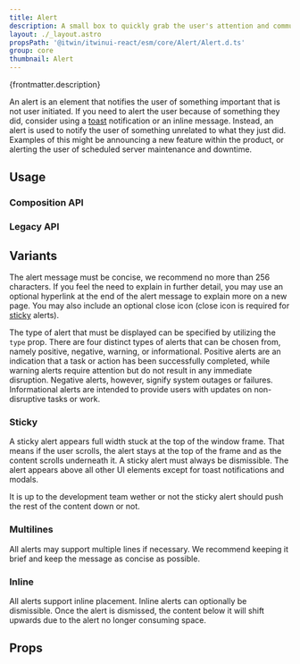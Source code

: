 ```yaml
---
title: Alert
description: A small box to quickly grab the user's attention and communicate a brief message.
layout: ./_layout.astro
propsPath: '@itwin/itwinui-react/esm/core/Alert/Alert.d.ts'
group: core
thumbnail: Alert
---
```



<p>{frontmatter.description}</p>

<LiveExample src='Alert.main.tsx'>
  <AllExamples.AlertMainExample client:load />
</LiveExample>

An alert is an element that notifies the user of something important that is not user initiated. If you need to alert the user because of something they did, consider using a [toast](toast) notification or an inline message. Instead, an alert is used to notify the user of something unrelated to what they just did. Examples of this might be announcing a new feature within the product, or alerting the user of scheduled server maintenance and downtime.

## Usage

### Composition API

### Legacy API

## Variants

The alert message must be concise, we recommend no more than 256 characters. If you feel the need to explain in further detail, you may use an optional hyperlink at the end of the alert message to explain more on a new page. You may also include an optional close icon (close icon is required for [sticky](#sticky) alerts).

The type of alert that must be displayed can be specified by utilizing the `type` prop. There are four distinct types of alerts that can be chosen from, namely positive, negative, warning, or informational. Positive alerts are an indication that a task or action has been successfully completed, while warning alerts require attention but do not result in any immediate disruption. Negative alerts, however, signify system outages or failures. Informational alerts are intended to provide users with updates on non-disruptive tasks or work.

<LiveExample src='Alert.types.tsx'>
  <AllExamples.AlertTypesExample client:load />
</LiveExample>

### Sticky

A sticky alert appears full width stuck at the top of the window frame. That means if the user scrolls, the alert stays at the top of the frame and as the content scrolls underneath it. A sticky alert must always be dismissible. The alert appears above all other UI elements except for toast notifications and modals.

<LiveExample src='Alert.sticky.tsx'>
  <AllExamples.AlertStickyExample client:load />
</LiveExample>

It is up to the development team wether or not the sticky alert should push the rest of the content down or not.

### Multilines

All alerts may support multiple lines if necessary. We recommend keeping it brief and keep the message as concise as possible.

### Inline

All alerts support inline placement. Inline alerts can optionally be dismissible. Once the alert is dismissed, the content below it will shift upwards due to the alert no longer consuming space.

## Props

<PropsTable path={frontmatter.propsPath} />
